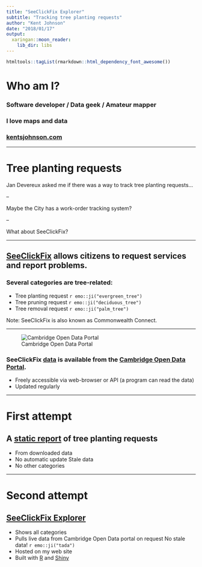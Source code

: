 ```yaml
---
title: "SeeClickFix Explorer"
subtitle: "Tracking tree planting requests"
author: "Kent Johnson"
date: "2018/01/17"
output:
  xaringan::moon_reader:
    lib_dir: libs
---
```


```r
htmltools::tagList(rmarkdown::html_dependency_font_awesome())
```

# Who am I?

### Software developer <i class='fa fa-laptop'></i> / Data geek <i class='fa fa-database'></i> / Amateur mapper <i class='fa fa-map-o'></i>

### I love maps and data <i class='fa fa-heart-o'></i>

### [kentsjohnson.com](http://kentsjohnson.com)

---

# Tree planting requests <i class='fa fa-tree'></i>

Jan Devereux asked me if there was a way to track tree planting 
requests...

--

Maybe the City has a work-order tracking system?

--

What about SeeClickFix?

---

## [SeeClickFix](https://seeclickfix.com/cambridge) allows citizens to request services and report problems.

### Several categories are tree-related:

- Tree planting request `r emo::ji("evergreen_tree")`
- Tree pruning request `r emo::ji("deciduous_tree")`
- Tree removal request `r emo::ji("palm_tree")`

Note: SeeClickFix is also known as Commonwealth Connect.

---

![Cambridge Open Data Portal](https://data.cambridgema.gov/api/assets/99041562-1FF2-44E3-9A6F-76A58AA3AE77)

### SeeClickFix [data](https://data.cambridgema.gov/Public-Works/Commonwealth-Connect-Service-Requests/2z9k-mv9g) is available from the [Cambridge Open Data Portal](http://www.cambridgema.gov/departments/opendata).

- Freely accessible via web-browser or API (a program can read the data)
- Updated regularly

---

# First attempt

## A [static report](http://kentsj.com/FPRA/Tree_planting_requests.html) of tree planting requests

- From downloaded data
- No automatic update <i class='fa fa-long-arrow-right'></i> Stale data
- No other categories

---

# Second attempt

## [SeeClickFix Explorer](http://kentsj.com/FPRA/SeeClickFix.html)

- Shows all categories
- Pulls live data from Cambridge Open Data portal on request <i class='fa fa-long-arrow-right'></i> No stale data! `r emo::ji("tada")`
- Hosted on my web site
- Built with [R](https://www.r-project.org/) and [Shiny](https://shiny.rstudio.com/)
